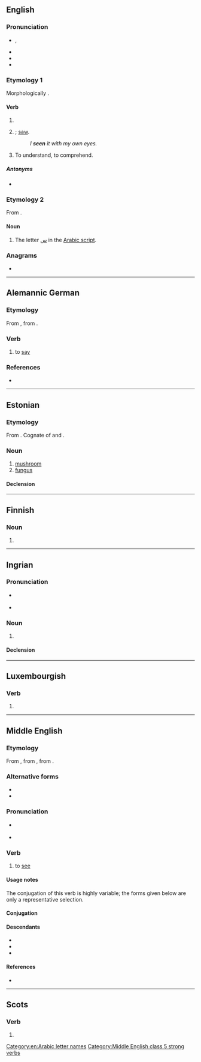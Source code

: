 {{also|sen|Seen|-seen}}
==English==

===Pronunciation===
* {{enPR|sēn}}, {{IPA|en|/ˈsiːn/|/ˈsɪn/|qual2=also}}
* {{audio|en|en-us-seen.ogg|Audio (US)}}
* {{rhymes|en|iːn|s=1}}
* {{homophones|en|scene}}

===Etymology 1===
Morphologically {{suffix|en|see|n}}.

====Verb====
{{head|en|verb form}}

# {{past participle of|en|see|nocat=1}}
# {{lb|en|nonstandard|dialectal}} {{en-simple past of|see}}; [[saw]].
#: ''I '''seen''' it with my own eyes.''
# {{lb|en|Jamaica}} To understand, to comprehend.

=====Antonyms=====
* {{l|en|unseen}}

===Etymology 2===
From {{bor|en|ar|سِين||}}.

====Noun====
{{en-noun}}

# The letter [[س]] in the [[Arabic script]].

===Anagrams===
* {{anagrams|en|a=eens|Nees|eens|esne|sene|snee}}

[[Category:en:Arabic letter names]]

----

==Alemannic German==

===Etymology===
From {{inh|gsw|gmh|sagen}}, from {{inh|gsw|goh|sagen}}.

===Verb===
{{head|gsw|verb}}

# {{lb|gsw|Issime}} to [[say]]

===References===
* {{R:Patuzzi}}

----

==Estonian==
{{wikipedia|lang=et|Seened}}

===Etymology===
From {{inh|et|fiu-fin-pro|*seeni}}. Cognate of {{cog|fi|sieni}} and {{cog|lv|sēne}}.

===Noun===
{{et-noun|seene|seent}}

# [[mushroom]]
# [[fungus]]

====Declension====
{{et-decl-suur|seen|seen}}

----

==Finnish==

===Noun===
{{head|fi|noun form}}

# {{infl of|fi|see||gen|s}}

----

==Ingrian==

===Pronunciation===
* {{a|Soikkola}} {{IPA|izh|/ˈseːn/}}
* {{hyph|izh|seen}}

===Noun===
{{head|izh|noun}}

# {{alternative form of|izh|seeni}}

====Declension====
{{izh-decl/keeli}}

----

==Luxembourgish==

===Verb===
{{head|lb|verb form}}

# {{inflection of|lb|seenen||2|s|impr}}

----

==Middle English==

===Etymology===
{{root|enm|ine-pro|*sekʷ-|id=see}} {{dercat|enm|gmw-pro|gem-pro|inh=2}}
From {{inh|enm|ang|sēon}}, from {{inh|enm|gmw-pro|*sehwan}}, from {{inh|enm|gem-pro|*sehwaną}}.

===Alternative forms===
* {{alter|enm|sein|sien}}
* {{alter|enm|seon|son|suen||chiefly early and West}}

===Pronunciation===
* {{a|early}} {{IPA|enm|/søːn/}}
* {{IPA|enm|/seːn/}}

===Verb===
{{head|enm|verb}}

# to [[see]]

====Usage notes====
The conjugation of this verb is highly variable; the forms given below are only a representative selection.

====Conjugation====
{{enm-conj-st|se|saugh|saw|type=strong|class=5|2s2=sixt|3s2=sikth|2a=seigh|2a2=saw|2a3=sey|3a=sey|p_part3=seyn|p_part4=sey|inf3=sene|y=2}}

====Descendants====
* {{desc|en|see}}
* {{desc|sco|se|sie|see}}
* {{desc|yol|zee|alts=1}}

====References====
* {{R:MED Online|entry=sẹ̄n|pos=v.(1)|id=MED39393}}
[[Category:Middle English class 5 strong verbs]]

----

==Scots==

===Verb===
{{head|sco|past participle}}

# {{past participle of|sco|sei|nocat=1}}